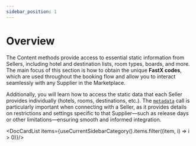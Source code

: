 ```yaml
---
sidebar_position: 1
---
```


# Overview

The Content methods provide access to essential static information from Sellers, including hotel and destination lists, room types, boards, and more. The main focus of this section is how to obtain the unique **FastX codes**, which are used throughout the booking flow and allow you to interact seamlessly with any Supplier in the Marketplace. 

Additionally, you will learn how to access the static data that each Seller provides individually (hotels, rooms, destinations, etc.). The [`metadata`](/docs/apis/for-buyers/hotel-x-pull-buyers-api/content/metadata) call is particularly important when connecting with a Seller, as it provides details on restrictions and settings specific to that Supplier—such as release days or other limitations—ensuring smooth and informed integration.



<DocCardList items={useCurrentSidebarCategory().items.filter((item, i) => i > 0)}/>